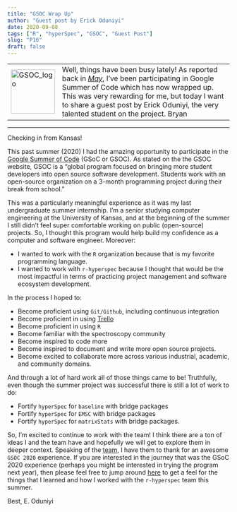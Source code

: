 ```yaml
---
title: "GSOC Wrap Up"
author: "Guest post by Erick Oduniyi"
date: 2020-09-08
tags: ["R", "hyperSpec", "GSOC", "Guest Post"]
slug: "P16"
draft: false
---
```


<table>
<tr>
<td>
<img src="/images/og-image.png" alt="GSOC_logo" style="width:100px;"/>
</td>
<td>
Well, things have been busy lately!  As reported back in [_May_](https://chemospec.org/2020/05/07/p14/), I've been participating in Google Summer of Code which has now wrapped up.  This was very rewarding for me, but today I want to share a guest post by Erick Oduniyi, the very talented student on the project.  Bryan
</td>
</tr>
</table>

---
Checking in from Kansas!

This past summer (2020) I had the amazing opportunity to participate in the [Google Summer of Code](https://summerofcode.withgoogle.com/) (GSoC or GSOC). As stated on the the GSOC website, GSOC is a “global program focused on bringing more student developers into open source software development. Students work with an open-source organization on a 3-month programming project during their break from school.”

This was a particularly meaningful experience as it was my last undergraduate summer internship. I’m a senior studying computer engineering at the University of Kansas, and at the beginning of the summer I still didn't feel super comfortable working on public (open-source) projects. So, I thought this program would help build my confidence as a computer and software engineer. Moreover:

* I wanted to work with the `R` organization because that is my favorite programming language.
* I wanted to work with `r-hyperspec` because I thought that would be the most impactful in terms of practicing project management and software ecosystem development.

In the process I hoped to:

* Become proficient using `Git/Github`, including continuous integration
* Become proficient in using [Trello](https://trello.com/)
* Become proficient in using `R`
* Become familiar with the spectroscopy community
* Become inspired to code more
* Become inspired to document and write more open source projects.
* Become excited to collaborate more across various industrial, academic, and community domains.

And through a lot of hard work all of those things came to be! Truthfully, even though the summer project was successful there is still a lot of work to do:

* Fortify `hyperSpec` for `baseline` with bridge packages
* Fortify `hyperSpec` for `EMSC` with bridge packages
* Fortify `hyperSpec` for `matrixStats` with bridge packages.

So, I'm excited to continue to work with the team! I think there are a ton of ideas I and the team have and hopefully we will get to explore them in deeper context. Speaking of the [team](https://github.com/orgs/r-hyperspec/teams/r-hyperspec/members), I have them to thank for an awesome `GSOC 2020` experience. If you are interested in the journey that was the GSoC 2020 experience (perhaps you might be interested in trying the program next year), then please feel free to jump around [here](https://eoduniyi.github.io/hyperSpec.gsoc2020/) to get a feel for the things that I learned and how I worked with the `r-hyperspec` team this summer.

Best, E. Oduniyi
